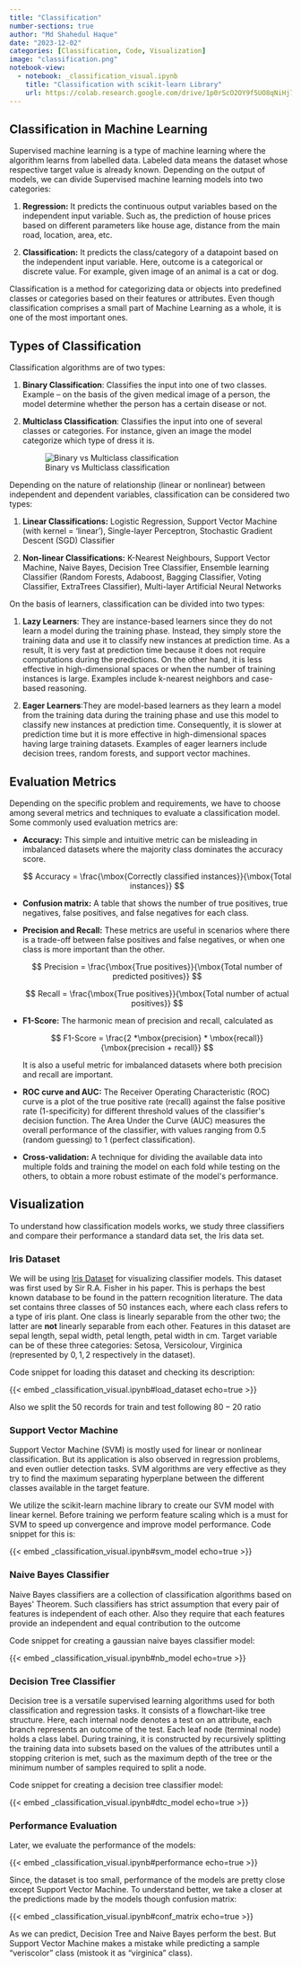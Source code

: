 ```yaml
---
title: "Classification"
number-sections: true
author: "Md Shahedul Haque"
date: "2023-12-02"
categories: [Classification, Code, Visualization]
image: "classification.png"
notebook-view:
  - notebook: _classification_visual.ipynb
    title: "Classification with scikit-learn Library"
    url: https://colab.research.google.com/drive/1p0rScO2OY9f5UO8qNiHj7b6EiBGE7wcl#scrollTo=a6ajWqcZE6c5
---
```


## Classification in Machine Learning {#sec-listTypes}

Supervised machine learning is a type of machine learning where the algorithm learns from labelled data. Labeled data means the dataset whose respective target value is already known. Depending on the output of models, we can divide Supervised machine learning models into two categories:

1.  **Regression:** It predicts the continuous output variables based on the independent input variable. Such as, the prediction of house prices based on different parameters like house age, distance from the main road, location, area, etc.

2.  **Classification:** It predicts the class/category of a datapoint based on the independent input variable. Here, outcome is a categorical or discrete value. For example, given image of an animal is a cat or dog.

Classification is a method for categorizing data or objects into predefined classes or categories based on their features or attributes. Even though classification comprises a small part of Machine Learning as a whole, it is one of the most important ones. 

## Types of Classification

Classification algorithms are of two types:  

1.  **Binary Classification**: Classifies the input into one of two classes. Example -- on the basis of the given medical image of a person, the model determine whether the person has a certain disease or not.

2.  **Multiclass Classification**: Classifies the input into one of several classes or categories. For instance, given an image the model categorize which type of dress it is.

    ![Binary vs Multiclass classification](classification.png)

Depending on the nature of relationship (linear or nonlinear) between independent and dependent variables, classification can be considered two types:

1.  **Linear Classifications:** Logistic Regression, Support Vector Machine (with kernel = 'linear'), Single-layer Perceptron, Stochastic Gradient Descent (SGD) Classifier

2.  **Non-linear Classifications:** K-Nearest Neighbours, Support Vector Machine, Naive Bayes, Decision Tree Classifier, Ensemble learning Classifier (Random Forests, Adaboost, Bagging Classifier, Voting Classifier, ExtraTrees Classifier), Multi-layer Artificial Neural Networks

On the basis of learners, classification can be divided into two types:

1.  **Lazy Learners**: They are instance-based learners since they do not learn a model during the training phase. Instead, they simply store the training data and use it to classify new instances at prediction time. As a result, It is very fast at prediction time because it does not require computations during the predictions. On the other hand, it is less effective in high-dimensional spaces or when the number of training instances is large. Examples include k-nearest neighbors and case-based reasoning.

2.  **Eager Learners**:They are model-based learners as they learn a model from the training data during the training phase and use this model to classify new instances at prediction time. Consequently, it is slower at prediction time but it is more effective in high-dimensional spaces having large training datasets. Examples of eager learners include decision trees, random forests, and support vector machines.

## Evaluation Metrics

Depending on the specific problem and requirements, we have to choose among several metrics and techniques to evaluate a classification model. Some commonly used evaluation metrics are:

-   **Accuracy:** This simple and intuitive metric can be misleading in imbalanced datasets where the majority class dominates the accuracy score.

    $$
    Accuracy = \frac{\mbox{Correctly classified instances}}{\mbox{Total instances}}
    $$

-   **Confusion matrix:** A table that shows the number of true positives, true negatives, false positives, and false negatives for each class.

-   **Precision and Recall:** These metrics are useful in scenarios where there is a trade-off between false positives and false negatives, or when one class is more important than the other.

    $$
    Precision = \frac{\mbox{True positives}}{\mbox{Total number of predicted positives}}
    $$

    $$
    Recall = \frac{\mbox{True positives}}{\mbox{Total number of actual positives}}
    $$

-   **F1-Score:** The harmonic mean of precision and recall, calculated as

    $$
    F1-Score = \frac{2 *\mbox{precision} * \mbox{recall}}{\mbox{precision + recall}}
    $$

    It is also a useful metric for imbalanced datasets where both precision and recall are important.

-   **ROC curve and AUC:** The Receiver Operating Characteristic (ROC) curve is a plot of the true positive rate (recall) against the false positive rate (1-specificity) for different threshold values of the classifier\'s decision function. The Area Under the Curve (AUC) measures the overall performance of the classifier, with values ranging from 0.5 (random guessing) to 1 (perfect classification).

-   **Cross-validation:** A technique for dividing the available data into multiple folds and training the model on each fold while testing on the others, to obtain a more robust estimate of the model\'s performance.

## Visualization

To understand how classification models works, we study three classifiers and compare their performance a standard data set, the Iris data set. 

### Iris Dataset

We will be using [Iris Dataset](https://onlinelibrary.wiley.com/doi/pdfdirect/10.1111/j.1469-1809.1936.tb02137.x) for visualizing classifier models. This dataset was first used by Sir R.A. Fisher in his paper. This is perhaps the best known database to be found in the
pattern recognition literature. The data set contains three classes of $50$ instances each, where each class refers to a type of iris plant. One class is linearly separable from the other two; the
latter are **not** linearly separable from each other. Features in this dataset are sepal length, sepal width, petal length, petal width in cm. Target variable can be of these three categories: Setosa, Versicolour, Virginica (represented by $0, 1, 2$ respectively in the dataset).

Code snippet for loading this dataset and checking its description:

{{< embed _classification_visual.ipynb#load_dataset echo=true >}}

Also we split the $50$ records for train and test following $80-20$ ratio

### Support Vector Machine

Support Vector Machine (SVM) is mostly used for linear or nonlinear classification. But its application is also observed in regression problems, and even outlier detection tasks. SVM algorithms are very effective as they try to find the maximum separating hyperplane between the different classes available in the target feature.

We utilize the scikit-learn machine library to create our SVM model with linear kernel. Before training we perform feature scaling which is a must for SVM to speed up convergence and improve model performance. Code snippet for this is:

{{< embed _classification_visual.ipynb#svm_model echo=true >}}

### Naive Bayes Classifier

Naive Bayes classifiers are a collection of classification algorithms based on Bayes\' Theorem. Such classifiers has strict assumption that every pair of features is independent of each other. Also they require that each features provide an independent and equal contribution to the outcome

Code snippet for creating a gaussian naive bayes classifier model:

{{< embed _classification_visual.ipynb#nb_model echo=true >}}

### Decision Tree Classifier

Decision tree is a versatile supervised learning algorithms used for both classification and regression tasks. It consists of a flowchart-like tree structure. Here, each internal node denotes a test on an attribute, each branch represents an outcome of the test. Each leaf node (terminal node) holds a class label. During training, it is constructed by recursively splitting the training data into subsets based on the values of the attributes until a stopping criterion is met, such as the maximum depth of the tree or the minimum number of samples required to split a node.

Code snippet for creating a decision tree classifier model:

{{< embed _classification_visual.ipynb#dtc_model echo=true >}}

### Performance Evaluation

Later, we evaluate the performance of the models:

{{< embed _classification_visual.ipynb#performance echo=true >}}

Since, the dataset is too small, performance of the models are pretty close except Support Vector Machine. To understand better, we take a closer at the predictions made by the models though confusion matrix:

{{< embed _classification_visual.ipynb#conf_matrix echo=true >}}

As we can predict, Decision Tree and Naive Bayes perform the best. But Support Vector Machine makes a mistake while predicting a sample "veriscolor" class (mistook it as "virginica" class).
